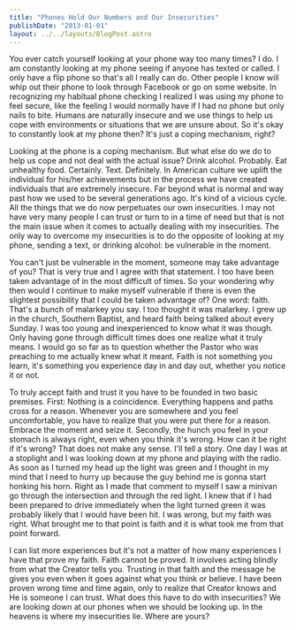 ```yaml
---
title: "Phones Hold Our Numbers and Our Insecurities"
publishDate: "2013-01-01"
layout: ../../layouts/BlogPost.astro
---
```


You ever catch yourself looking at your phone way too many times? I do. I am constantly looking at my phone seeing if anyone has texted or called. I only have a flip phone so that's all I really can do. Other people I know will whip out their phone to look through Facebook or go on some website. In recognizing my habitual phone checking I realized I was using my phone to feel secure, like the feeling I would normally have if I had no phone but only nails to bite. Humans are naturally insecure and we use things to help us cope with environments or situations that we are unsure about. So it's okay to constantly look at my phone then? It's just a coping mechanism, right?

Looking at the phone is a coping mechanism. But what else do we do to help us cope and not deal with the actual issue? Drink alcohol. Probably. Eat unhealthy food. Certainly. Text. Definitely. In American culture we uplift the individual for his/her achievements but in the process we have created individuals that are extremely insecure. Far beyond what is normal and way past how we used to be several generations ago. It's kind of a vicious cycle. All the things that we do now perpetuates our own insecurities. I may not have very many people I can trust or turn to in a time of need but that is not the main issue when it comes to actually dealing with my insecurities. The only way to overcome my insecurities is to do the opposite of looking at my phone, sending a text, or drinking alcohol: be vulnerable in the moment.

You can't just be vulnerable in the moment, someone may take advantage of you? That is very true and I agree with that statement. I too have been taken advantage of in the most difficult of times. So your wondering why then would I continue to make myself vulnerable if there is even the slightest possibility that I could be taken advantage of? One word: faith. That's a bunch of malarkey you say. I too thought it was malarkey. I grew up in the church, Southern Baptist, and heard faith being talked about every Sunday. I was too young and inexperienced to know what it was though. Only having gone through difficult times does one realize what it truly means. I would go so far as to question whether the Pastor who was preaching to me actually knew what it meant. Faith is not something you learn, it's something you experience day in and day out, whether you notice it or not.

To truly accept faith and trust it you have to be founded in two basic premises. First: Nothing is a coincidence. Everything happens and paths cross for a reason. Whenever you are somewhere and you feel uncomfortable, you have to realize that you were put there for a reason. Embrace the moment and seize it. Secondly, the hunch you feel in your stomach is always right, even when you think it's wrong. How can it be right if it's wrong? That does not make any sense. I'll tell a story. One day I was at a stoplight and I was looking down at my phone and playing with the radio. As soon as I turned my head up the light was green and I thought in my mind that I need to hurry up because the guy behind me is gonna start honking his horn. Right as I made that comment to myself I saw a minivan go through the intersection and through the red light. I knew that if I had been prepared to drive immediately when the light turned green it was probably likely that I would have been hit. I was wrong, but my faith was right. What brought me to that point is faith and it is what took me from that point forward.

I can list more experiences but it's not a matter of how many experiences I have that prove my faith. Faith cannot be proved. It involves acting blindly from what the Creator tells you. Trusting in that faith and the message he gives you even when it goes against what you think or believe. I have been proven wrong time and time again, only to realize that Creator knows and He is someone I can trust. What does this have to do with insecurities? We are looking down at our phones when we should be looking up. In the heavens is where my insecurities lie. Where are yours?
